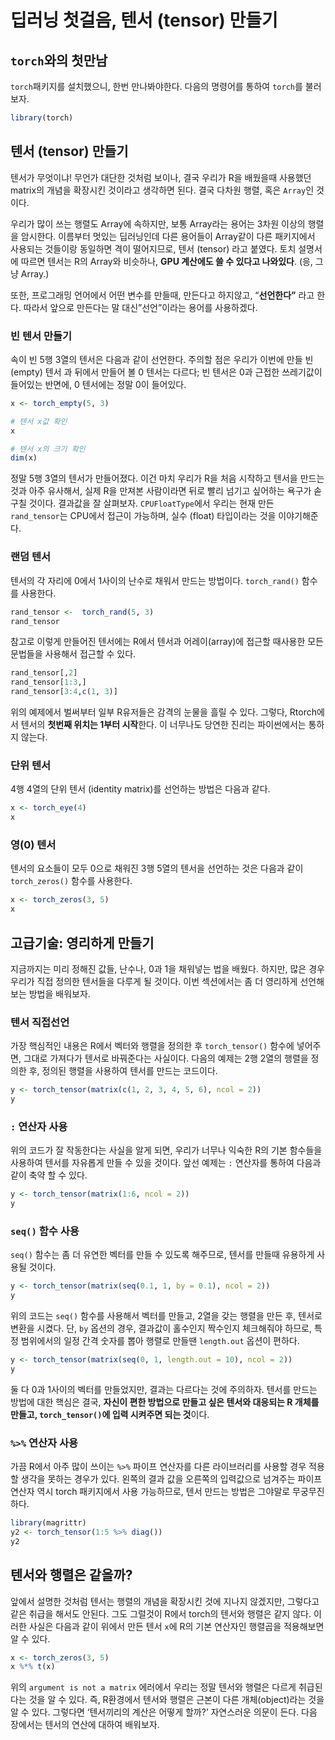 # 딥러닝 첫걸음, 텐서 (tensor) 만들기 {#intro}

## `torch`와의 첫만남

`torch`패키지를 설치했으니, 한번 만나봐야한다. 다음의 명령어를 통하여 `torch`를 불러보자.

```r
library(torch)
```

## 텐서 (tensor) 만들기

텐서가 무엇이냐! 무언가 대단한 것처럼 보이나, 결국 우리가 R을 배웠을때 사용했던 matrix의 개념을 확장시킨 것이라고 생각하면 된다. 결국 다차원 행렬, 혹은 `Array`인 것이다.

우리가 많이 쓰는 행렬도 Array에 속하지만, 보통 Array라는 용어는 3차원 이상의 행렬을 암시한다. 이름부터 멋있는 딥러닝인데 다른 용어들이 Array같이 다른 패키지에서 사용되는 것들이랑 동일하면 격이 떨어지므로, 텐서 (tensor) 라고 붙였다. 토치 설명서에 따르면 텐서는 R의 Array와 비슷하나, **GPU 계산에도 쓸 수 있다고 나와있다**. (응, 그냥 Array.)

또한, 프로그래밍 언어에서 어떤 변수를 만들때, 만든다고 하지않고, "**선언한다"** 라고 한다. 따라서 앞으로 만든다는 말 대신 "선언"이라는 용어를 사용하겠다.

### 빈 텐서 만들기

속이 빈 5행 3열의 텐서은 다음과 같이 선언한다. 주의할 점은 우리가 이번에 만들 빈 (empty) 텐서 과 뒤에서 만들어 볼 0 텐서는 다르다; 빈 텐서은 0과 근접한 쓰레기값이 들어있는 반면에, 0 텐서에는 정말 0이 들어있다.

```r
x <- torch_empty(5, 3)

# 텐서 x값 확인
x

# 텐서 x의 크기 확인
dim(x)
```

정말 5행 3열의 텐서가 만들어졌다. 이건 마치 우리가 R을 처음 시작하고 텐서을 만드는 것과 아주 유사해서, 실제 R을 만져본 사람이라면 뒤로 빨리 넘기고 싶어하는 욕구가 솓구칠 것이다. 결과값을 잘 살펴보자. `CPUFloatType`에서 우리는 현재 만든 `rand_tensor`는 CPU에서 접근이 가능하며, 실수 (float) 타입이라는 것을 이야기해준다. 

### 랜덤 텐서

텐서의 각 자리에 0에서 1사이의 난수로 채워서 만드는 방법이다. `torch_rand()` 함수를 사용한다.

```r
rand_tensor <-  torch_rand(5, 3)
rand_tensor
```

참고로 이렇게 만들어진 텐서에는 R에서 텐서과 어레이(array)에 접근할 때사용한 모든 문법들을 사용해서 접근할 수 있다.

```r
rand_tensor[,2]
rand_tensor[1:3,]
rand_tensor[3:4,c(1, 3)]
```

위의 예제에서 벌써부터 일부 R유저들은 감격의 눈물을 흘릴 수 있다. 그렇다, Rtorch에서 텐서의 **첫번째 위치는 1부터 시작**한다. 이 너무나도 당연한 진리는 파이썬에서는 통하지 않는다.

### 단위 텐서

4행 4열의 단위 텐서 (identity matrix)를 선언하는 방법은 다음과 같다.

```r
x <- torch_eye(4)
x
```

### 영(0) 텐서

텐서의 요소들이 모두 0으로 채워진 3행 5열의 텐서을 선언하는 것은 다음과 같이 `torch_zeros()` 함수를 사용한다.

```r
x <- torch_zeros(3, 5)
x
```

## 고급기술: 영리하게 만들기

지금까지는 미리 정해진 값들, 난수나, 0과 1을 채워넣는 법을 배웠다. 하지만, 많은 경우 우리가 직접 정의한 텐서들을 다루게 될 것이다. 이번 섹션에서는 좀 더 영리하게 선언해보는 방법을 배워보자.

### 텐서 직접선언

가장 핵심적인 내용은 R에서 벡터와 행렬을 정의한 후 `torch_tensor()` 함수에 넣어주면, 그대로 가져다가 텐서로 바꿔준다는 사실이다. 다음의 예제는 2행 2열의 행렬을 정의한 후, 정의된 행렬을 사용하여 텐서를 만드는 코드이다.

```r
y <- torch_tensor(matrix(c(1, 2, 3, 4, 5, 6), ncol = 2))
y
```

### `:` 연산자 사용

위의 코드가 잘 작동한다는 사실을 알게 되면, 우리가 너무나 익숙한 R의 기본 함수들을 사용하여 텐서를 자유롭게 만들 수 있을 것이다. 앞선 예제는 `:` 연산자를 통하여 다음과 같이 축약 할 수 있다.

```r
y <- torch_tensor(matrix(1:6, ncol = 2))
y
```

### `seq()` 함수 사용

`seq()` 함수는 좀 더 유연한 벡터를 만들 수 있도록 해주므로, 텐서를 만들때 유용하게 사용될 것이다.

```r
y <- torch_tensor(matrix(seq(0.1, 1, by = 0.1), ncol = 2))
y
```

위의 코드는 `seq()` 함수를 사용해서 벡터를 만들고, 2열을 갖는 행렬을 만든 후, 텐서로 변환을 시켰다. 단, `by` 옵션의 경우, 결과값이 홀수인지 짝수인지 체크해줘야 하므로, 특정 범위에서의 일정 간격 숫자를 뽑아 행렬로 만들땐 `length.out` 옵션이 편하다.

```r
y <- torch_tensor(matrix(seq(0, 1, length.out = 10), ncol = 2))
y
```

둘 다 0과 1사이의 벡터를 만들었지만, 결과는 다르다는 것에 주의하자. 텐서를 만드는 방법에 대한 핵심은 결국, **자신이 편한 방법으로 만들고 싶은 텐서와 대응되는 R 개체를 만들고, `torch_tensor()`에 입력 시켜주면 되는 것**이다. 

### `%>%` 연산자 사용

가끔 R에서 아주 많이 쓰이는 `%>%` 파이프 연산자를 다른 라이브러리를 사용할 경우 적용할 생각을 못하는 경우가 있다. 왼쪽의 결과 값을 오른쪽의 입력값으로 넘겨주는 파이프 연산자 역시 torch 패키지에서 사용 가능하므로, 텐서 만드는 방법은 그야말로 무궁무진하다.

```r
library(magrittr)
y2 <- torch_tensor(1:5 %>% diag())
y2
```

## 텐서와 행렬은 같을까?

앞에서 설명한 것처럼 텐서는 행렬의 개념을 확장시킨 것에 지나지 않겠지만, 그렇다고 같은 취급을 해서도 안된다. 그도 그럴것이 R에서 torch의 텐서와 행렬은 같지 않다. 이러한 사실은 다음과 같이 위에서 만든 텐서 `x`에 R의 기본 연산자인 행렬곱을 적용해보면 알 수 있다.

```r
x <- torch_zeros(3, 5)
x %*% t(x)
```

위의 `argument is not a matrix` 에러에서 우리는 정말 텐서와 행렬은 다르게 취급된다는 것을 알 수 있다. 즉, R환경에서 텐서와 행렬은 근본이 다른 개체(object)라는 것을 알 수 있다. 그렇다면 '텐서끼리의 계산은 어떻게 할까?' 자연스러운 의문이 든다. 다음 장에서는 텐서의 연산에 대하여 배워보자.

